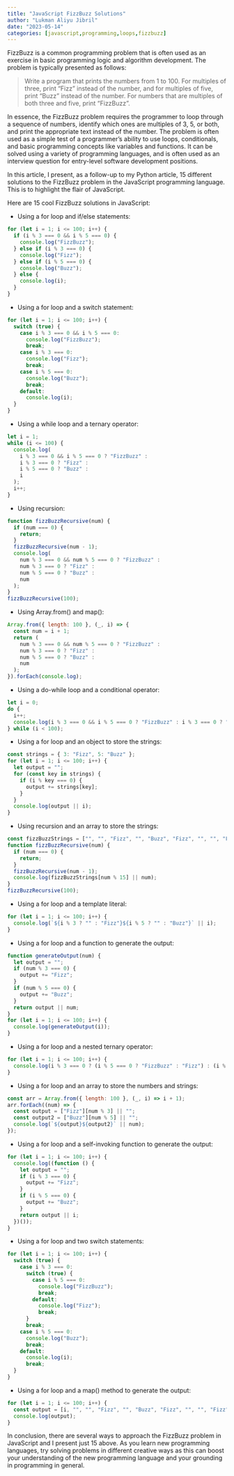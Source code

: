 ```yaml
---
title: "JavaScript FizzBuzz Solutions"
author: "Lukman Aliyu Jibril"
date: "2023-05-14"
categories: [javascript,programming,loops,fizzbuzz]
---
```


FizzBuzz is a common programming problem that is often used as an exercise in basic programming logic and algorithm development. The problem is typically presented as follows:

> Write a program that prints the numbers from 1 to 100. For multiples of three, print "Fizz" instead of the number, and for multiples of five, print "Buzz" instead of the number. For numbers that are multiples of both three and five, print "FizzBuzz".

In essence, the FizzBuzz problem requires the programmer to loop through a sequence of numbers, identify which ones are multiples of 3, 5, or both, and print the appropriate text instead of the number. The problem is often used as a simple test of a programmer's ability to use loops, conditionals, and basic programming concepts like variables and functions. It can be solved using a variety of programming languages, and is often used as an interview question for entry-level software development positions. 

In this article, I present, as a follow-up to my Python article, 15 different solutions to the FizzBuzz problem in the JavaScript programming language. This is to highlight the flair of JavaScript. 

Here are 15 cool FizzBuzz solutions in JavaScript:

- Using a for loop and if/else statements:

```js
for (let i = 1; i <= 100; i++) {
  if (i % 3 === 0 && i % 5 === 0) {
    console.log("FizzBuzz");
  } else if (i % 3 === 0) {
    console.log("Fizz");
  } else if (i % 5 === 0) {
    console.log("Buzz");
  } else {
    console.log(i);
  }
}
```
- Using a for loop and a switch statement:

```js
for (let i = 1; i <= 100; i++) {
  switch (true) {
    case i % 3 === 0 && i % 5 === 0:
      console.log("FizzBuzz");
      break;
    case i % 3 === 0:
      console.log("Fizz");
      break;
    case i % 5 === 0:
      console.log("Buzz");
      break;
    default:
      console.log(i);
  }
}
```
- Using a while loop and a ternary operator:

```js
let i = 1;
while (i <= 100) {
  console.log(
    i % 3 === 0 && i % 5 === 0 ? "FizzBuzz" :
    i % 3 === 0 ? "Fizz" :
    i % 5 === 0 ? "Buzz" :
    i
  );
  i++;
}
```
- Using recursion:

```js
function fizzBuzzRecursive(num) {
  if (num === 0) {
    return;
  }
  fizzBuzzRecursive(num - 1);
  console.log(
    num % 3 === 0 && num % 5 === 0 ? "FizzBuzz" :
    num % 3 === 0 ? "Fizz" :
    num % 5 === 0 ? "Buzz" :
    num
  );
}
fizzBuzzRecursive(100);
```

- Using Array.from() and map():

```js
Array.from({ length: 100 }, (_, i) => {
  const num = i + 1;
  return (
    num % 3 === 0 && num % 5 === 0 ? "FizzBuzz" :
    num % 3 === 0 ? "Fizz" :
    num % 5 === 0 ? "Buzz" :
    num
  );
}).forEach(console.log);
```
- Using a do-while loop and a conditional operator:

```js
let i = 0;
do {
  i++;
  console.log(i % 3 === 0 && i % 5 === 0 ? "FizzBuzz" : i % 3 === 0 ? "Fizz" : i % 5 === 0 ? "Buzz" : i);
} while (i < 100);
```

- Using a for loop and an object to store the strings:

```js
const strings = { 3: "Fizz", 5: "Buzz" };
for (let i = 1; i <= 100; i++) {
  let output = "";
  for (const key in strings) {
    if (i % key === 0) {
      output += strings[key];
    }
  }
  console.log(output || i);
}
```

- Using recursion and an array to store the strings:

```js
const fizzBuzzStrings = ["", "", "Fizz", "", "Buzz", "Fizz", "", "", "Fizz", "Buzz", "", "Fizz", "", "", "FizzBuzz"];
function fizzBuzzRecursive(num) {
  if (num === 0) {
    return;
  }
  fizzBuzzRecursive(num - 1);
  console.log(fizzBuzzStrings[num % 15] || num);
}
fizzBuzzRecursive(100);
```
- Using a for loop and a template literal:

```js
for (let i = 1; i <= 100; i++) {
  console.log(`${i % 3 ? "" : "Fizz"}${i % 5 ? "" : "Buzz"}` || i);
}
```

- Using a for loop and a function to generate the output:

```js
function generateOutput(num) {
  let output = "";
  if (num % 3 === 0) {
    output += "Fizz";
  }
  if (num % 5 === 0) {
    output += "Buzz";
  }
  return output || num;
}
for (let i = 1; i <= 100; i++) {
  console.log(generateOutput(i));
}
```

- Using a for loop and a nested ternary operator:

```js
for (let i = 1; i <= 100; i++) {
  console.log(i % 3 === 0 ? (i % 5 === 0 ? "FizzBuzz" : "Fizz") : (i % 5 === 0 ? "Buzz" : i));
}
```

- Using a for loop and an array to store the numbers and strings:

```js
const arr = Array.from({ length: 100 }, (_, i) => i + 1);
arr.forEach((num) => {
  const output = ["Fizz"][num % 3] || "";
  const output2 = ["Buzz"][num % 5] || "";
  console.log(`${output}${output2}` || num);
});
```

- Using a for loop and a self-invoking function to generate the output:

```js
for (let i = 1; i <= 100; i++) {
  console.log((function () {
    let output = "";
    if (i % 3 === 0) {
      output += "Fizz";
    }
    if (i % 5 === 0) {
      output += "Buzz";
    }
    return output || i;
  })());
}
```

- Using a for loop and two switch statements:

```js
for (let i = 1; i <= 100; i++) {
  switch (true) {
    case i % 3 === 0:
      switch (true) {
        case i % 5 === 0:
          console.log("FizzBuzz");
          break;
        default:
          console.log("Fizz");
          break;
      }
      break;
    case i % 5 === 0:
      console.log("Buzz");
      break;
    default:
      console.log(i);
      break;
  }
}
```

- Using a for loop and a map() method to generate the output:

```js
for (let i = 1; i <= 100; i++) {
  const output = [i, "", "", "Fizz", "", "Buzz", "Fizz", "", "", "Fizz", "Buzz", "", "Fizz", "", "", "FizzBuzz"][i % 15];
  console.log(output);
}

```

In conclusion, there are several ways to approach the FizzBuzz problem in JavaScript and I present just 15 above. As you learn new programming languages, try solving problems in different creative ways as this can boost your understanding of the new programming language and your grounding in programming in general.
